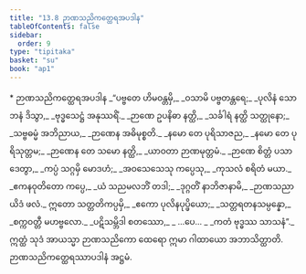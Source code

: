 ```yaml
---
title: "13.8 ဉာဏသညိကတ္ထေရအပဒါန"
tableOfContents: false
sidebar:
  order: 9
type: "tipitaka"
basket: "su"
book: "ap1"
---
```



<DynamicBreadcrumb />

<Paragraph type="center" book="ap1">
* ဉာဏသညိကတ္ထေရအပဒါန
</Paragraph>

<Division number="84" book="ap1">

<Paragraph number="2151" type="verses" book="ap1">
_“ပဗ္ဗတေ ဟိမဝန္တမှိ,_  
_ဝသာမိ ပဗ္ဗတန္တရေ;_  
_ပုလိနံ သောဘနံ ဒိသွာ,_  
_ဗုဒ္ဓသေဋ္ဌံ အနုဿရိံ._  

</Paragraph>

</Division>
<Division number="85" book="ap1">

<Paragraph number="2152" type="verses" book="ap1">
_ဉာဏေ ဥပနိဓာ နတ္ထိ,_  
_သင်္ခါရံ နတ္ထိ သတ္ထုနော;_  
_သဗ္ဗဓမ္မံ အဘိညာယ,_  
_ဉာဏေန အဓိမုစ္စတိ._  

</Paragraph>

</Division>
<Division number="86" book="ap1">

<Paragraph number="2153" type="verses" book="ap1">
_နမော တေ ပုရိသာဇည,_  
_နမော တေ ပုရိသုတ္တမ;_  
_ဉာဏေန တေ သမော နတ္ထိ,_  
_ယာဝတာ ဉာဏမုတ္တမံ._  

</Paragraph>

</Division>
<Division number="87" book="ap1">

<Paragraph number="2154" type="verses" book="ap1">
_ဉာဏေ စိတ္တံ ပသာဒေတွာ,_  
_ကပ္ပံ သဂ္ဂမှိ မောဒဟံ;_  
_အဝသေသေသု ကပ္ပေသု,_  
_ကုသလံ စရိတံ မယာ._  

</Paragraph>

</Division>
<Division number="88" book="ap1">

<Paragraph number="2155" type="verses" book="ap1">
_ဧကနဝုတိတော ကပ္ပေ,_  
_ယံ သညမလဘိံ တဒါ;_  
_ဒုဂ္ဂတိံ နာဘိဇာနာမိ,_  
_ဉာဏသညာယိဒံ ဖလံ._  

</Paragraph>

</Division>
<Division number="89" book="ap1">

<Paragraph number="2156" type="verses" book="ap1">
ဣတော သတ္တတိကပ္ပမှိ,_  
_ဧကော ပုလိနပုပ္ဖိယော;_  
_သတ္တရတနသမ္ပန္နော,_  
_စက္ကဝတ္တီ မဟဗ္ဗလော._  

</Paragraph>

</Division>
<Division number="90" book="ap1">

<Paragraph number="2157" type="verses" book="ap1">
_ပဋိသမ္ဘိဒါ စတဿော,_  
_ …ပေ… _  
_ကတံ ဗုဒ္ဓဿ သာသနံ”._  

</Paragraph>

<Paragraph number="2158" book="ap1">
ဣတ္ထံ သုဒံ အာယသ္မာ ဉာဏသညိကော ထေရော ဣမာ ဂါထာယော အဘာသိတ္ထာတိ.

</Paragraph>
</Division>

<Paragraph number="2159" type="center" book="ap1">
ဉာဏသညိကတ္ထေရဿာပဒါနံ အဋ္ဌမံ.
</Paragraph>